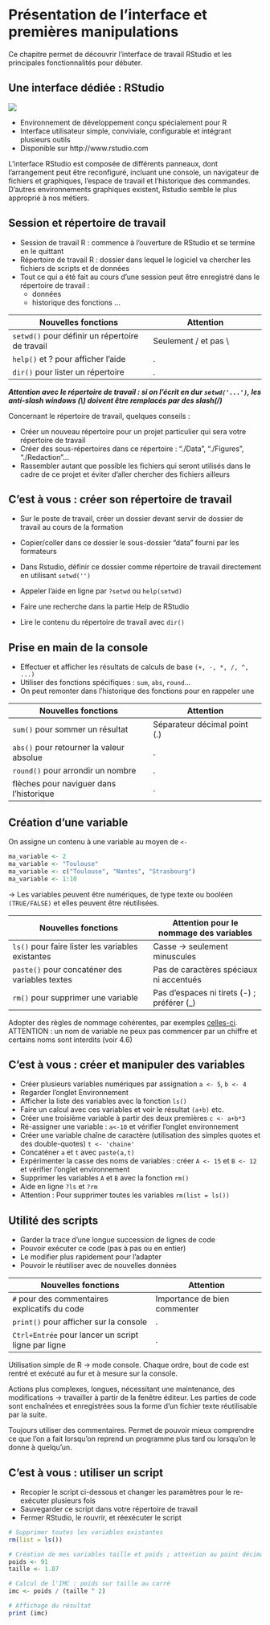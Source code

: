 # Présentation de l'interface et premières manipulations

Ce chapitre permet de découvrir l'interface de travail RStudio et les principales fonctionnalités pour débuter.

## Une interface dédiée : RStudio

![](images/Rstudio.png)

- Environnement de développement conçu spécialement pour R
- Interface utilisateur simple, conviviale, configurable et intégrant plusieurs outils
- Disponible sur http://www.rstudio.com


L’interface RStudio est composée de différents panneaux, dont l’arrangement peut être reconfiguré, incluant une console, un navigateur de fichiers et graphiques, l’espace de travail et l’historique des commandes. D'autres environnements graphiques existent, Rstudio semble le plus approprié à nos métiers.

## Session et répertoire de travail

- Session de travail R : commence à l'ouverture de RStudio et se termine en le quittant
- Répertoire de travail R : dossier dans lequel le logiciel va chercher les fichiers de scripts et de données
- Tout ce qui a été fait au cours d'une session peut être enregistré dans le répertoire de travail :
    - données
    - historique des fonctions …
    
Nouvelles fonctions                               |Attention
--------------------------------------------------|----------------------------------------
`setwd()` pour définir un répertoire de travail   |Seulement / et pas \\ 
`help()` et ? pour afficher l'aide                |.
`dir()` pour lister un répertoire                 |.


***Attention avec le répertoire de travail : si on l'écrit en dur `setwd('...')`, les anti-slash windows (\\) doivent être remplacés par des slash(/) ***

Concernant le répertoire de travail, quelques conseils :

- Créer un nouveau répertoire pour un projet particulier qui sera votre répertoire de travail 
- Créer des sous-répertoires dans ce répertoire : "./Data", "./Figures", "./Redaction"... 
- Rassembler autant que possible les fichiers qui seront utilisés dans le cadre de ce projet et éviter d'aller chercher des fichiers ailleurs

## C'est à vous : créer son répertoire de travail

- Sur le poste de travail, créer un dossier devant servir de dossier de travail au cours de la formation

- Copier/coller dans ce dossier le sous-dossier "data" fourni par les formateurs

- Dans Rstudio, définir ce dossier comme répertoire de travail directement en utilisant `setwd('')`

- Appeler l'aide en ligne par `?setwd` ou `help(setwd)`

- Faire une recherche dans la partie Help de RStudio

- Lire le contenu du répertoire de travail avec `dir()`


## Prise en main de la console

- Effectuer et afficher les résultats de calculs de base `(+, -, *, /, ^, ...)`
- Utiliser des fonctions spécifiques : `sum`, `abs`, `round`...
- On peut remonter dans l'historique des fonctions pour en rappeler une

Nouvelles fonctions                              |Attention
-------------------------------------------------|----------------------------------------
`sum()` pour sommer un résultat                  |Séparateur décimal point (.) 
`abs()` pour retourner la valeur absolue         |.
`round()` pour arrondir un nombre                |.
flèches pour naviguer dans l'historique          |.

## Création d'une variable 

On assigne un contenu à une variable au moyen de `<-`

```{r inter_1}
ma_variable <- 2
ma_variable <- "Toulouse"
ma_variable <- c("Toulouse", "Nantes", "Strasbourg")
ma_variable <- 1:10

```

$\rightarrow$ Les variables peuvent être numériques, de type texte ou booléen `(TRUE/FALSE)` et elles peuvent être réutilisées.

Nouvelles fonctions                               |Attention pour le nommage des variables
--------------------------------------------------|----------------------------------------
`ls()` pour faire lister les variables existantes |Casse -> seulement minuscules 
`paste()` pour concaténer des variables textes    |Pas de caractères spéciaux ni accentués
`rm()` pour supprimer une variable                |Pas d'espaces ni tirets (-) ; préférer (_)

Adopter des règles de nommage cohérentes, par exemples [celles-ci](http://adv-r.had.co.nz/Style.html).
ATTENTION : un nom de variable ne peux pas commencer par un chiffre et certains noms sont interdits (voir 4.6)

## C'est à vous : créer et manipuler des variables

- Créer plusieurs variables numériques par assignation `a <- 5`, `b <- 4`
- Regarder l'onglet Environnement
- Afficher la liste des variables avec la fonction `ls()`
- Faire un calcul avec ces variables et voir le résultat `(a+b)` etc.
- Créer une troisième variable à partir des deux premières `c <- a+b*3`
- Ré-assigner une variable : `a<-10` et vérifier l'onglet environnement
- Créer une variable chaîne de caractère (utilisation des simples quotes et des double-quotes) `t <- 'chaine'`
- Concaténer `a` et `t` avec `paste(a,t)` 
- Expérimenter la casse des noms de variables : créer `A <- 15` et `B <- 12` et vérifier l'onglet environnement
- Supprimer les variables `A` et `B` avec la fonction `rm()`
- Aide en ligne `?ls` et `?rm`
- Attention : Pour supprimer toutes les variables `rm(list = ls())`


## Utilité des scripts

- Garder la trace d'une longue succession de lignes de code
- Pouvoir exécuter ce code (pas à pas ou en entier)
- Le modifier plus rapidement pour l'adapter
- Pouvoir le réutiliser avec de nouvelles données

Nouvelles fonctions                                 |Attention
--------------------------------------------------- |----------------------------------------
`#` pour des commentaires explicatifs du code       |Importance de bien commenter 
`print()` pour afficher sur la console              |.
`Ctrl+Entrée` pour lancer un script ligne par ligne |.


Utilisation simple de R $\rightarrow$ mode console. Chaque ordre, bout de code est rentré et exécuté au fur et à mesure sur la console.

Actions plus complexes, longues, nécessitant une maintenance, des modifications $\rightarrow$ travailler à partir de la fenêtre éditeur. Les parties de code sont enchaînées et enregistrées sous la forme d'un fichier texte réutilisable par la suite.

Toujours utiliser des commentaires. Permet de pouvoir mieux comprendre ce que l'on a fait lorsqu'on reprend un programme plus tard ou lorsqu'on le donne à quelqu'un.

## C'est à vous : utiliser un script

- Recopier le script ci-dessous et changer les paramètres pour le re-exécuter plusieurs fois
- Sauvegarder ce script dans votre répertoire de travail
- Fermer RStudio, le rouvrir, et réexécuter le script

```{r inter_2}
# Supprimer toutes les variables existantes
rm(list = ls())

# Création de mes variables taille et poids ; attention au point décimal
poids <- 91
taille <- 1.87

# Calcul de l'IMC : poids sur taille au carré
imc <- poids / (taille ^ 2)

# Affichage du résultat
print (imc)
```
